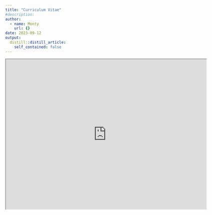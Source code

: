 ```yaml
---
title: "Curriculum Vitae"
#description:
author:
  - name: Monty
    url: {}
date: 2023-09-12
output:
  distill::distill_article:
    self_contained: false
---
```



<iframe src="https://drive.google.com/file/d/1v7CH7WSMcn2n7blYdme8cc5TY8AXaG-p/preview" width="640" height="480" allow="autoplay"></iframe>
